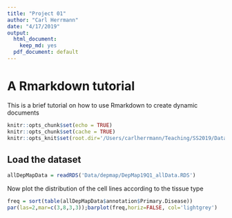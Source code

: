 ```yaml
---
title: "Project 01"
author: "Carl Herrmann"
date: "4/17/2019"
output:
  html_document: 
    keep_md: yes 
  pdf_document: default
---
```

# A Rmarkdown tutorial

This is a brief tutorial on how to use Rmarkdown to create dynamic documents

```r
knitr::opts_chunk$set(echo = TRUE)
knitr::opts_chunk$set(cache = TRUE)
knitr::opts_knit$set(root.dir='/Users/carlherrmann/Teaching/SS2019/DataAnalysis_4FS')
```

## Load the dataset

```r
allDepMapData = readRDS('Data/depmap/DepMap19Q1_allData.RDS')
```

Now plot the distribution of the cell lines according to the tissue type

```r
freq = sort(table(allDepMapData$annotation$Primary.Disease))
par(las=2,mar=c(3,8,3,3));barplot(freq,horiz=FALSE, col='lightgrey')
```

